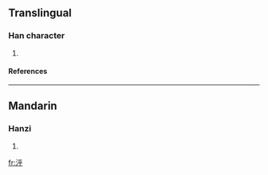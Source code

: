 ==Translingual==
===Han character===
{{Han char|rn=85|rad=水|as=05|sn=8|four=|canj=水竹火木 (EHFD)}}
# {{defn|Han|sort=水05}}
====References====
{{Han ref|kx=0616.180|dkj=17295|hdz=31589.040|uh=6CD8|ud=27864}}

----
==Mandarin==
===Hanzi===
{{cmn-hanzi|pin=[[hū]] (hu1)|wg=hu<sup>1</sup>}}
# {{defn|Mandarin}}

[[fr:泘]]